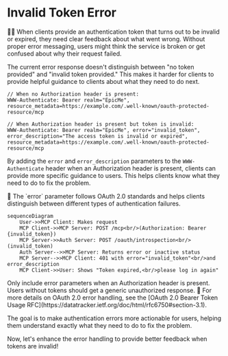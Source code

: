 # Invalid Token Error

👨‍💼 When clients provide an authentication token that turns out to be invalid or expired, they need clear feedback about what went wrong. Without proper error messaging, users might think the service is broken or get confused about why their request failed.

The current error response doesn't distinguish between "no token provided" and "invalid token provided." This makes it harder for clients to provide helpful guidance to clients about what they need to do next.

```
// When no Authorization header is present:
WWW-Authenticate: Bearer realm="EpicMe", resource_metadata=https://example.com/.well-known/oauth-protected-resource/mcp

// When Authorization header is present but token is invalid:
WWW-Authenticate: Bearer realm="EpicMe", error="invalid_token", error_description="The access token is invalid or expired", resource_metadata=https://example.com/.well-known/oauth-protected-resource/mcp
```

By adding the `error` and `error_description` parameters to the `WWW-Authenticate` header when an Authorization header is present, clients can provide more specific guidance to users. This helps clients know what they need to do to fix the problem.

<callout-info>
	🎯 The `error` parameter follows OAuth 2.0 standards and helps clients
	distinguish between different types of authentication failures.
</callout-info>

```mermaid
sequenceDiagram
    User->>MCP Client: Makes request
    MCP Client->>MCP Server: POST /mcp<br/>(Authorization: Bearer {invalid_token})
    MCP Server->>Auth Server: POST /oauth/introspection<br/>(invalid_token)
    Auth Server-->>MCP Server: Returns error or inactive status
    MCP Server-->>MCP Client: 401 with error="invalid_token"<br/>and error_description
    MCP Client->>User: Shows "Token expired,<br/>please log in again"
```

<callout-warning>
	Only include error parameters when an Authorization header is present. Users
	without tokens should get a generic unauthorized response.
</callout-warning>

<callout-muted>
	📜 For more details on OAuth 2.0 error handling, see the [OAuth 2.0 Bearer
	Token Usage RFC](https://datatracker.ietf.org/doc/html/rfc6750#section-3.1).
</callout-muted>

The goal is to make authentication errors more actionable for users, helping them understand exactly what they need to do to fix the problem.

Now, let's enhance the error handling to provide better feedback when tokens are invalid!
